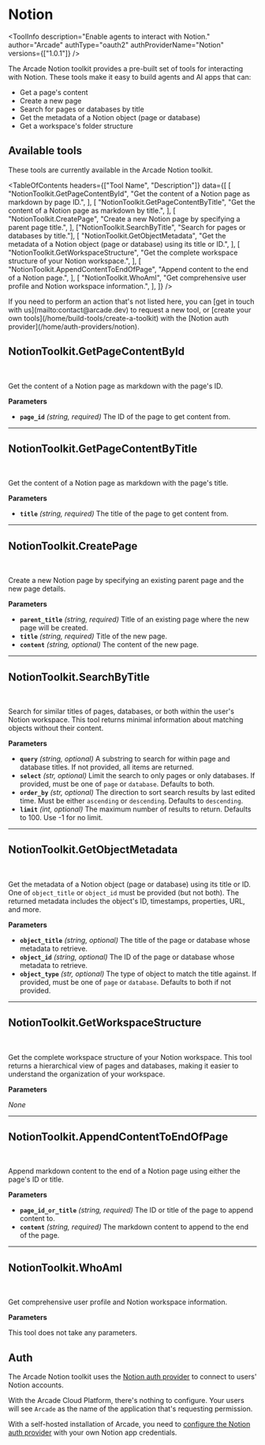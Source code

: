 # Notion


<ToolInfo
  description="Enable agents to interact with Notion."
  author="Arcade"
  authType="oauth2"
  authProviderName="Notion"
  versions={["1.0.1"]}
/>

<Badges repo="arcadeai/arcade-notion-toolkit" />

The Arcade Notion toolkit provides a pre-built set of tools for interacting with Notion. These tools make it easy to build agents and AI apps that can:

- Get a page's content
- Create a new page
- Search for pages or databases by title
- Get the metadata of a Notion object (page or database)
- Get a workspace's folder structure

## Available tools

These tools are currently available in the Arcade Notion toolkit.

<TableOfContents
  headers={["Tool Name", "Description"]}
  data={[
    [
      "NotionToolkit.GetPageContentById",
      "Get the content of a Notion page as markdown by page ID.",
    ],
    [
      "NotionToolkit.GetPageContentByTitle",
      "Get the content of a Notion page as markdown by title.",
    ],
    [
      "NotionToolkit.CreatePage",
      "Create a new Notion page by specifying a parent page title.",
    ],
    ["NotionToolkit.SearchByTitle", "Search for pages or databases by title."],
    [
      "NotionToolkit.GetObjectMetadata",
      "Get the metadata of a Notion object (page or database) using its title or ID.",
    ],
    [
      "NotionToolkit.GetWorkspaceStructure",
      "Get the complete workspace structure of your Notion workspace.",
    ],
    [
      "NotionToolkit.AppendContentToEndOfPage",
      "Append content to the end of a Notion page.",
    ],
    [
      "NotionToolkit.WhoAmI",
      "Get comprehensive user profile and Notion workspace information.",
    ],
  ]}
/>

<Callout>
  If you need to perform an action that's not listed here, you can [get in touch
  with us](mailto:contact@arcade.dev) to request a new tool, or [create your own
  tools](/home/build-tools/create-a-toolkit) with the [Notion auth
  provider](/home/auth-providers/notion).
</Callout>

## NotionToolkit.GetPageContentById

<br />
<TabbedCodeBlock
  tabs={[
    {
      label: "Call the tool with user authorization",
      content: {
        Python: [
          "/examples/integrations/mcp-servers/notion/get_page_content_by_id_example_call_tool.py",
        ],
        JavaScript: [
          "/examples/integrations/mcp-servers/notion/get_page_content_by_id_example_call_tool.js",
        ],
      },
    },
  ]}
/>

Get the content of a Notion page as markdown with the page's ID.

**Parameters**

- **`page_id`** _(string, required)_ The ID of the page to get content from.

---

## NotionToolkit.GetPageContentByTitle

<br />
<TabbedCodeBlock
  tabs={[
    {
      label: "Call the tool with user authorization",
      content: {
        Python: [
          "/examples/integrations/mcp-servers/notion/get_page_content_by_title_example_call_tool.py",
        ],
        JavaScript: [
          "/examples/integrations/mcp-servers/notion/get_page_content_by_title_example_call_tool.js",
        ],
      },
    },
  ]}
/>

Get the content of a Notion page as markdown with the page's title.

**Parameters**

- **`title`** _(string, required)_ The title of the page to get content from.

---

## NotionToolkit.CreatePage

<br />
<TabbedCodeBlock
  tabs={[
    {
      label: "Call the tool with user authorization",
      content: {
        Python: [
          "/examples/integrations/mcp-servers/notion/create_page_example_call_tool.py",
        ],
        JavaScript: [
          "/examples/integrations/mcp-servers/notion/create_page_example_call_tool.js",
        ],
      },
    },
  ]}
/>

Create a new Notion page by specifying an existing parent page and the new page details.

**Parameters**

- **`parent_title`** _(string, required)_ Title of an existing page where the new page will be created.
- **`title`** _(string, required)_ Title of the new page.
- **`content`** _(string, optional)_ The content of the new page.

---

## NotionToolkit.SearchByTitle

<br />
<TabbedCodeBlock
  tabs={[
    {
      label: "Call the tool with user authorization",
      content: {
        Python: [
          "/examples/integrations/mcp-servers/notion/search_by_title_example_call_tool.py",
        ],
        JavaScript: [
          "/examples/integrations/mcp-servers/notion/search_by_title_example_call_tool.js",
        ],
      },
    },
  ]}
/>

Search for similar titles of pages, databases, or both within the user's Notion workspace. This tool returns minimal information about matching objects without their content.

**Parameters**

- **`query`** _(string, optional)_
  A substring to search for within page and database titles. If not provided, all items are returned.
- **`select`** _(str, optional)_
  Limit the search to only pages or only databases. If provided, must be one of `page` or `database`. Defaults to both.
- **`order_by`** _(str, optional)_
  The direction to sort search results by last edited time. Must be either `ascending` or `descending`. Defaults to `descending`.
- **`limit`** _(int, optional)_
  The maximum number of results to return. Defaults to 100. Use -1 for no limit.

---

## NotionToolkit.GetObjectMetadata

<br />
<TabbedCodeBlock
  tabs={[
    {
      label: "Call the tool with user authorization",
      content: {
        Python: [
          "/examples/integrations/mcp-servers/notion/get_object_metadata_example_call_tool.py",
        ],
        JavaScript: [
          "/examples/integrations/mcp-servers/notion/get_object_metadata_example_call_tool.js",
        ],
      },
    },
  ]}
/>

Get the metadata of a Notion object (page or database) using its title or ID. One of `object_title` or `object_id` must be provided (but not both). The returned metadata includes the object's ID, timestamps, properties, URL, and more.

**Parameters**

- **`object_title`** _(string, optional)_
  The title of the page or database whose metadata to retrieve.
- **`object_id`** _(string, optional)_
  The ID of the page or database whose metadata to retrieve.
- **`object_type`** _(str, optional)_
  The type of object to match the title against. If provided, must be one of `page` or `database`. Defaults to both if not provided.

---

## NotionToolkit.GetWorkspaceStructure

<br />
<TabbedCodeBlock
  tabs={[
    {
      label: "Call the tool with user authorization",
      content: {
        Python: [
          "/examples/integrations/mcp-servers/notion/get_workspace_structure_example_call_tool.py",
        ],
        JavaScript: [
          "/examples/integrations/mcp-servers/notion/get_workspace_structure_example_call_tool.js",
        ],
      },
    },
  ]}
/>

Get the complete workspace structure of your Notion workspace. This tool returns a hierarchical view of pages and databases, making it easier to understand the organization of your workspace.

**Parameters**

_None_

---

## NotionToolkit.AppendContentToEndOfPage

<br />
<TabbedCodeBlock
  tabs={[
    {
      label: "Call the tool with user authorization",
      content: {
        Python: [
          "/examples/integrations/mcp-servers/notion/append_content_to_end_of_page.py",
        ],
        JavaScript: [
          "/examples/integrations/mcp-servers/notion/append_content_to_end_of_page.js",
        ],
      },
    },
  ]}
/>

Append markdown content to the end of a Notion page using either the page's ID or title.

**Parameters**

- **`page_id_or_title`** _(string, required)_ The ID or title of the page to append content to.
- **`content`** _(string, required)_ The markdown content to append to the end of the page.

---

## NotionToolkit.WhoAmI

<br />
<TabbedCodeBlock
  tabs={[
    {
      label: "Call the Tool Directly",
      content: {
        Python: [
          "/examples/integrations/mcp-servers/notion/who_am_i_example_call_tool.py",
        ],
        JavaScript: [
          "/examples/integrations/mcp-servers/notion/who_am_i_example_call_tool.js",
        ],
      },
    },
  ]}
/>

Get comprehensive user profile and Notion workspace information.

**Parameters**

This tool does not take any parameters.

## Auth

The Arcade Notion toolkit uses the [Notion auth provider](/home/auth-providers/notion) to connect to users' Notion accounts.

With the Arcade Cloud Platform, there's nothing to configure. Your users will see `Arcade` as the name of the application that's requesting permission.

With a self-hosted installation of Arcade, you need to [configure the Notion auth provider](/home/auth-providers/notion#configuring-notion-auth) with your own Notion app credentials.

<ToolFooter pipPackageName="arcade_notion_toolkit" />
